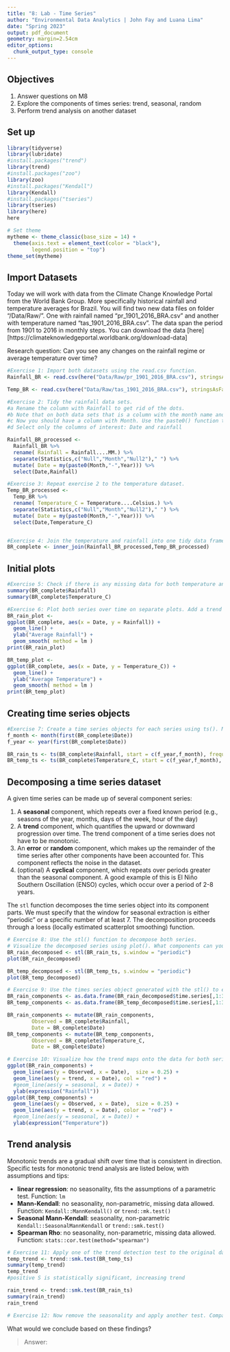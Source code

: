 ```yaml
---
title: "8: Lab - Time Series"
author: "Environmental Data Analytics | John Fay and Luana Lima"
date: "Spring 2023"
output: pdf_document
geometry: margin=2.54cm
editor_options: 
  chunk_output_type: console
---
```


## Objectives
1. Answer questions on M8
2. Explore the components of times series: trend, seasonal, random
3. Perform trend analysis on another dataset

## Set up

```r

library(tidyverse)
library(lubridate)
#install.packages("trend")
library(trend)
#install.packages("zoo")
library(zoo)
#install.packages("Kendall")
library(Kendall)
#install.packages("tseries")
library(tseries)
library(here)
here

# Set theme
mytheme <- theme_classic(base_size = 14) +
  theme(axis.text = element_text(color = "black"), 
        legend.position = "top")
theme_set(mytheme)
```

## Import Datasets

Today we will work with data from the Climate Change Knowledge Portal from the World Bank Group. More specifically historical rainfall and temperature averages for Brazil. You will find two new data files on folder "/Data/Raw/". One with rainfall named "pr_1901_2016_BRA.csv" and another with temperature named "tas_1901_2016_BRA.csv". The data span the period from 1901 to 2016 in monthly steps. You can download the data [here][https://climateknowledgeportal.worldbank.org/download-data]

Research question: Can you see any changes on the rainfall regime or average temperature over time?

```r
#Exercise 1: Import both datasets using the read.csv function.
Rainfall_BR <- read.csv(here("Data/Raw/pr_1901_2016_BRA.csv"), stringsAsFactors = TRUE)

Temp_BR <- read.csv(here("Data/Raw/tas_1901_2016_BRA.csv"), stringsAsFactors = TRUE)

#Exercise 2: Tidy the rainfall data sets.
#a Rename the column with Rainfall to get rid of the dots.
#b Note that on both data sets that is a column with the month name and average. Convert it to a Month column by separating the string, i.e., month in one column and the word "Average" on another. Hint: use the separate() function in the pipe.
#c Now you should have a column with Month. Use the paste0() function to paste month and year together and create a date object.
#d Select only the columns of interest: Date and rainfall

Rainfall_BR_processed <-
  Rainfall_BR %>% 
  rename( Rainfall = Rainfall....MM.) %>% 
  separate(Statistics,c("Null","Month","Null2")," ") %>% 
  mutate( Date = my(paste0(Month,"-",Year))) %>% 
  select(Date,Rainfall)

#Exercise 3: Repeat exercise 2 to the temperature dataset.
Temp_BR_processed <-
  Temp_BR %>% 
  rename( Temperature_C = Temperature....Celsius.) %>% 
  separate(Statistics,c("Null","Month","Null2")," ") %>% 
  mutate( Date = my(paste0(Month,"-",Year))) %>% 
  select(Date,Temperature_C)  


#Exercise 4: Join the temperature and rainfall into one tidy data frame with 3 columns: Date, Rainfall and Temperature.
BR_complete <- inner_join(Rainfall_BR_processed,Temp_BR_processed)

```


## Initial plots

```r
#Exercise 5: Check if there is any missing data for both temperature and rainfall series.
summary(BR_complete$Rainfall)
summary(BR_complete$Temperature_C)

#Exercise 6: Plot both series over time on separate plots. Add a trend line using geom_smooth(). Can you say something about the trend just by visualizing the data?
BR_rain_plot <-
ggplot(BR_complete, aes(x = Date, y = Rainfall)) +
  geom_line() +
  ylab("Average Rainfall") +
  geom_smooth( method = lm )
print(BR_rain_plot)

BR_temp_plot <-
ggplot(BR_complete, aes(x = Date, y = Temperature_C)) +
  geom_line() +
  ylab("Average Temperature") +
  geom_smooth( method = lm )
print(BR_temp_plot)
```

## Creating time series objects

```r
#Exercise 7: Create a time series objects for each series using ts(). Make sure you specify the starting point and frequency.
f_month <- month(first(BR_complete$Date))
f_year <- year(first(BR_complete$Date))

BR_rain_ts <- ts(BR_complete$Rainfall, start = c(f_year,f_month), frequency = 12)
BR_temp_ts <- ts(BR_complete$Temperature_C, start = c(f_year,f_month), frequency = 12)
```


## Decomposing a time series dataset

A given time series can be made up of several component series: 

1. A **seasonal** component, which repeats over a fixed known period (e.g., seasons of the year, months, days of the week, hour of the day)
2. A **trend** component, which quantifies the upward or downward progression over time. The trend component of a time series does not have to be monotonic.
3. An **error** or **random** component, which makes up the remainder of the time series after other components have been accounted for. This component reflects the noise in the dataset. 
4. (optional) A **cyclical** component, which repeats over periods greater than the seasonal component. A good example of this is El Niño Southern Oscillation (ENSO) cycles, which occur over a period of 2-8 years.


The `stl` function decomposes the time series object into its component parts. We must specify that the window for seasonal extraction is either "periodic" or a specific number of at least 7. The decomposition proceeds through a loess (locally estimated scatterplot smoothing) function.

```r
# Exercise 8: Use the stl() function to decompose both series. 
# Visualize the decomposed series using plot(). What components can you identify?
BR_rain_decomposed <- stl(BR_rain_ts, s.window = "periodic")
plot(BR_rain_decomposed)

BR_temp_decomposed <- stl(BR_temp_ts, s.window = "periodic")
plot(BR_temp_decomposed)

# Exercise 9: Use the times series object generated with the stl() to extract the components of each series and turn them into data frames.
BR_rain_components <- as.data.frame(BR_rain_decomposed$time.series[,1:3])
BR_temp_components <- as.data.frame(BR_temp_decomposed$time.series[,1:3])

BR_rain_components <- mutate(BR_rain_components,
        Observed = BR_complete$Rainfall,     
        Date = BR_complete$Date)
BR_temp_components <- mutate(BR_temp_components,
        Observed = BR_complete$Temperature_C,     
        Date = BR_complete$Date)

# Exercise 10: Visualize how the trend maps onto the data for both series
ggplot(BR_rain_components) +
  geom_line(aes(y = Observed, x = Date),  size = 0.25) +
  geom_line(aes(y = trend, x = Date), col = "red") +
  #geom_line(aes(y = seasonal, x = Date)) +
  ylab(expression("Rainfall"))
ggplot(BR_temp_components) +
  geom_line(aes(y = Observed, x = Date),  size = 0.25) +
  geom_line(aes(y = trend, x = Date), color = "red") +
  #geom_line(aes(y = seasonal, x = Date)) +
  ylab(expression("Temperature"))
```


## Trend analysis

Monotonic trends are a gradual shift over time that is consistent in direction. Specific tests for monotonic trend analysis are listed below, with assumptions and tips: 

* **linear regression**: no seasonality, fits the assumptions of a parametric test. Function: `lm`
* **Mann-Kendall**: no seasonality, non-parametric, missing data allowed. Function: `Kendall::MannKendall()` or `trend::mk.test()`
* **Seasonal Mann-Kendall**: seasonality, non-parametric `Kendall::SeasonalMannKendall` or `trend::smk.test()`
* **Spearman Rho**: no seasonality, non-parametric, missing data allowed. Function: `stats::cor.test(method="spearman")`


```r
# Exercise 11: Apply one of the trend detection test to the original data set. Remember that the data has seasonal component, which test can be applied in this case?
temp_trend <- trend::smk.test(BR_temp_ts)
summary(temp_trend)
temp_trend
#positive S is statistically significant, increasing trend

rain_trend <- trend::smk.test(BR_rain_ts)
summary(rain_trend)
rain_trend

# Exercise 12: Now remove the seasonality and apply another test. Compare the results with what you obtained on Exercise 9.


```

What would we conclude based on these findings? 

> Answer:


